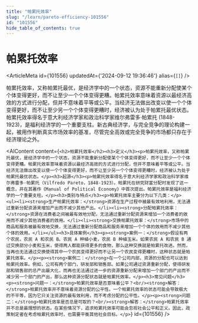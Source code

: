 ```yaml
---
title: "帕累托效率"
slug: "/learn/pareto-efficiency-101556"
id: "101556"
hide_table_of_contents: true
---
```



# 帕累托效率

<ArticleMeta id={101556} updatedAt={'2024-09-12 19:36:46'} alias={`[]`} />
<div className='border-solid border-b border-t-0 my-4 border-[var(--ifm-color-gray-300)]' />

帕累托效率，又称帕累托最优，是经济学中的一个状态，资源不能重新分配使某个个体变得更好，而不让至少一个个体变得更糟。帕累托效率意味着资源以最经济高效的方式进行分配，但并不意味着平等或公平。当经济无法做出改变以使一个个体变得更好，而不让至少另一个个体变得更糟时，经济被认为处于帕累托最优状态。帕累托效率得名于意大利经济学家和政治科学家维尔弗雷多·帕累托 (1848-1923)，是福利经济学的一个重要支柱。新古典经济学，与完全竞争的理论构建一起，被用作判断真实市场效率的基准，尽管完全高效或完全竞争的市场都只存在于经济理论之外。

<AIContent content={`<h2>帕累托效率</h2><h3>定义</h3><p>帕累托效率，又称帕累托最优，是经济学中的一个状态，资源不能重新分配使某个个体变得更好，而不让至少一个个体变得更糟。帕累托效率意味着资源以最经济高效的方式进行分配，但并不意味着平等或公平。当经济无法做出改变以使一个个体变得更好，而不让至少另一个个体变得更糟时，经济被认为处于帕累托最优状态。</p><h3>起源</h3><p>帕累托效率得名于意大利经济学家和政治科学家维尔弗雷多·帕累托（Vilfredo Pareto，1848-1923）。帕累托在研究财富分配时发现了这一概念，并在其著作《Manual of Political Economy》中首次提出。帕累托效率是福利经济学的一个重要支柱。</p><h3>类别与特点</h3><p>帕累托效率主要分为以下几类：</p><ul><li><strong>生产帕累托效率：</strong>资源在生产过程中被最有效地利用，无法通过重新分配资源来增加产出而不减少其他产出。</li><li><strong>分配帕累托效率：</strong>资源在消费者之间被最有效地分配，无法通过重新分配资源来增加一个消费者的效用而不减少其他消费者的效用。</li><li><strong>交换帕累托效率：</strong>市场中的商品和服务被最有效地交换，无法通过重新分配商品和服务来增加一个个体的效用而不减少其他个体的效用。</li></ul><h3>具体案例</h3><p><strong>案例一：</strong>假设有两个农民，农民 A 和农民 B。农民 A 种植小麦，农民 B 种植玉米。如果农民 A 和农民 B 通过交换部分小麦和玉米，使得两人都能获得更多的食物，那么这种交换就是帕累托改进。然而，当再也无法通过交换使得其中一个农民变得更好而不让另一个农民变得更糟时，这种状态就是帕累托效率。</p><p><strong>案例二：</strong>在一个公司内部，资源的分配也可以达到帕累托效率。例如，公司有两个部门，研发部和销售部。如果公司通过资源重新分配，使得研发部和销售部的总产出最大化，而再也无法通过进一步的资源重新分配来增加一个部门的产出而不减少另一个部门的产出，那么这种资源分配状态就是帕累托效率。</p><h3>常见问题</h3><p><strong>问题一：</strong>帕累托效率是否意味着公平？<br/><strong>解答：</strong>帕累托效率并不意味着资源分配的公平性。一个帕累托效率的状态可能会导致极大的不平等，因为它只关注资源的最有效利用，而不考虑分配的公平性。</p><p><strong>问题二：</strong>帕累托效率是否总是可取的？<br/><strong>解答：</strong>帕累托效率并不总是最理想的状态。在某些情况下，追求帕累托效率可能会忽视社会公平和正义。因此，政策制定者在考虑帕累托效率时，也需要平衡其他社会目标。</p>`} id={101556} />
